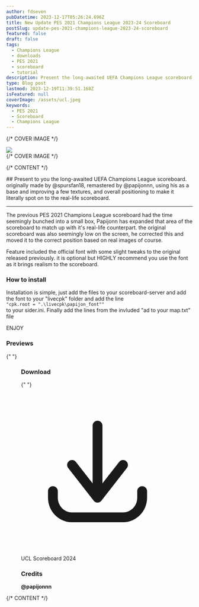 ```yaml
---
author: fdseven
pubDatetime: 2023-12-17T05:26:24.696Z
title: New Update PES 2021 Champions League 2023-24 Scoreboard
postSlug: update-pes-2021-champions-league-2023-24-scoreboard
featured: false
draft: false
tags:
  - Champions League
  - downloads
  - PES 2021
  - scoreboard
  - tutorial
description: Present the long-awaited UEFA Champions League scoreboard. originally made by @spursfan18, remastered by @papijonnn
type: Blog post
lastmod: 2023-12-19T11:39:51.168Z
isFeatured: null
coverImage: /assets/ucl.jpeg
keywords:
  - PES 2021
  - Scoreboard
  - Champions League
---
```



{/* COVER IMAGE */}

<div class="col-start-1 col-span-8 lg:col-start-2 lg:col-end-9 lg:row-span-2 mt-0 lg:-mt-40">
  <div className="relative lg:-mr-8">
    <img
      transition:persist
      src={frontmatter.coverImage}
      className="cover w-full aspect-video object-cover"
    />
  </div>
</div>
{/* COVER IMAGE */}

{/* CONTENT */}

<div class="col-span-8 md:col-start-2 md:col-span-6 lg:col-start-2 lg:col-span-4 [&>h2]:!mt-0">
  ## Present to you the long-awaited UEFA Champions League scoreboard. originally made by @spursfan18, remastered by @papijonnn, using his as a base and improving a few textures, and overall positioning to make it literally spot on to the real-life scoreboard.​
  <hr />

The previous PES 2021 Champions League scoreboard had the time seemingly bunched into a small box, Papijonn has expanded that area of the scoreboard to match up with it's real-life counterpart. the original scoreboard was also seemingly low on the screen, he corrected this and moved it to the correct position based on real images of course.​

Feature included the official font with some slight tweaks to the original released previously. it is optional but HIGHLY recommend you use the font as it brings realism to the scoreboard.​

### How to install

Installation is simple, just add the files to your scoreboard-server and add the font to your "livecpk" folder and add the line <br />
`"cpk.root = ".\livecpk\papijon_font""` <br />
to your sider.ini. Finally add the lines from the invluded "ad to your map.txt" file

ENJOY

### Previews

{" "}

<Figure title="Preview " src="/assets/1672285323723.png" />

### Download

{" "}

<div className="flex flex-wrap gap-2">
  <LinkButton
    targetNew={true}
    title="UCL Scoreboard"
    href="https://modsfire.com/1jl8I55SRqD0Aq6"
    className="flex items-center [&>p]:!m-0 px-4 !text-skin-inverted [&>p]:!text-skin-inverted [&>p>svg]:text-skin-inverted bg-skin-accent rounded-full !decoration-transparent border border-skin-accent transition duration-500"
  >
    <svg
      class="text-skin-inverted"
      viewBox="0 0 24 24"
      fill="none"
      xmlns="http://www.w3.org/2000/svg"
    >
      <g id="SVGRepo_bgCarrier" stroke-width="0"></g>
      <g
        id="SVGRepo_tracerCarrier"
        stroke-linecap="round"
        stroke-linejoin="round"
      ></g>
      <g id="SVGRepo_iconCarrier">
        <path
          d="M5.625 15C5.625 14.5858 5.28921 14.25 4.875 14.25C4.46079 14.25 4.125 14.5858 4.125 15H5.625ZM4.875 16H4.125H4.875ZM19.275 15C19.275 14.5858 18.9392 14.25 18.525 14.25C18.1108 14.25 17.775 14.5858 17.775 15H19.275ZM11.1086 15.5387C10.8539 15.8653 10.9121 16.3366 11.2387 16.5914C11.5653 16.8461 12.0366 16.7879 12.2914 16.4613L11.1086 15.5387ZM16.1914 11.4613C16.4461 11.1347 16.3879 10.6634 16.0613 10.4086C15.7347 10.1539 15.2634 10.2121 15.0086 10.5387L16.1914 11.4613ZM11.1086 16.4613C11.3634 16.7879 11.8347 16.8461 12.1613 16.5914C12.4879 16.3366 12.5461 15.8653 12.2914 15.5387L11.1086 16.4613ZM8.39138 10.5387C8.13662 10.2121 7.66533 10.1539 7.33873 10.4086C7.01212 10.6634 6.95387 11.1347 7.20862 11.4613L8.39138 10.5387ZM10.95 16C10.95 16.4142 11.2858 16.75 11.7 16.75C12.1142 16.75 12.45 16.4142 12.45 16H10.95ZM12.45 5C12.45 4.58579 12.1142 4.25 11.7 4.25C11.2858 4.25 10.95 4.58579 10.95 5H12.45ZM4.125 15V16H5.625V15H4.125ZM4.125 16C4.125 18.0531 5.75257 19.75 7.8 19.75V18.25C6.61657 18.25 5.625 17.2607 5.625 16H4.125ZM7.8 19.75H15.6V18.25H7.8V19.75ZM15.6 19.75C17.6474 19.75 19.275 18.0531 19.275 16H17.775C17.775 17.2607 16.7834 18.25 15.6 18.25V19.75ZM19.275 16V15H17.775V16H19.275ZM12.2914 16.4613L16.1914 11.4613L15.0086 10.5387L11.1086 15.5387L12.2914 16.4613ZM12.2914 15.5387L8.39138 10.5387L7.20862 11.4613L11.1086 16.4613L12.2914 15.5387ZM12.45 16V5H10.95V16H12.45Z"
          fill="currentColor"
        ></path>
      </g>
    </svg>
    <p>UCL Scoreboard 2024</p>
  </LinkButton>
</div>

### Credits

**@papijonnn**

</div>
{/* CONTENT */}
